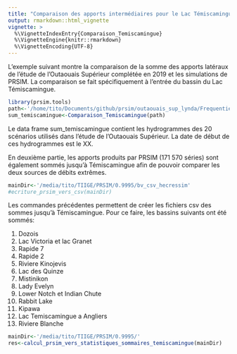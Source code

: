 ```yaml
---
title: "Comparaison des apports intermédiaires pour le Lac Témiscamingue"
output: rmarkdown::html_vignette
vignette: >
  %\VignetteIndexEntry{Comparaison_Temiscamingue}
  %\VignetteEngine{knitr::rmarkdown}
  %\VignetteEncoding{UTF-8}
---
```

L'exemple suivant montre la comparaison de la somme des apports latéraux de l'étude de l'Outaouais Supérieur complétée en 2019 et les simulations de PRSIM. La comparaison se fait spécifiquement à l'entrée du bassin du Lac Témiscamingue.

```r
library(prsim.tools)
path<-'/home/tito/Documents/github/prsim/outaouais_sup_lynda/Frequentielles/Apports_Lateraux_Methode_Extreme_prt/Q10000'
sum_temiscamingue<-Comparaison_Temiscamingue(path)
```

Le data frame sum_temiscamingue contient les hydrogrammes des 20 scénarios utilisés dans l'étude de l'Outaouais Supérieur. La date de début de ces hydrogrammes est le XX.

En deuxième partie, les apports produits par PRSIM (171 570 séries) sont également sommés jusqu'à Témiscamingue afin de pouvoir comparer les deux sources de débits extrêmes.

```r
mainDir<-'/media/tito/TIIGE/PRSIM/0.9995/bv_csv_hecressim'
#ecriture_prsim_vers_csv(mainDir)


```

Les commandes précédentes permettent de créer les fichiers csv des sommes jusqu'à Témiscamingue. Pour ce faire, les bassins suivants ont été sommés: 

1. Dozois
2. Lac Victoria et lac Granet
3. Rapide 7
4. Rapide 2
5. Riviere Kinojevis
6. Lac des Quinze
7. Mistinikon
8. Lady Evelyn
9. Lower Notch et Indian Chute
10. Rabbit Lake
11. Kipawa
12. Lac Temiscamingue a Angliers
13. Riviere Blanche 

```r
mainDir<-'/media/tito/TIIGE/PRSIM/0.9995/'
res<-calcul_prsim_vers_statistiques_sommaires_temiscamingue(mainDir)


```
